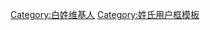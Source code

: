 {{Userbox
  |id=[[:Category:白姓维基人|<span lang="zh" style="font-family: 黑体; color: #FFFFFF;">白姓</span>]]
  |id-c=#BEDF34
  |info=這個用戶姓'''[[白姓|白]]'''。
  |info-c=#209933
  |info-s=10
  |border-c=gold
}}
<includeonly>[[Category:白姓维基人]]</includeonly><noinclude>[[Category:姓氏用户框模板]]</noinclude>